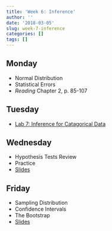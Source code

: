 ```yaml
---
title: 'Week 6: Inference'
author: ''
date: '2018-03-05'
slug: week-7-inference
categories: []
tags: []
---
```


 
## Monday

* Normal Distribution
* Statistical Errors
* *Reading* Chapter 2, p. 85-107


## Tuesday

* [Lab 7: Inference for Catagorical Data](/labs/07-Inference-for-categorical-data.html)

## Wednesday 

* Hypothesis Tests Review
* Practice
* [Slides](/slides/07B-H-Tests_rev.html)

## Friday

* Sampling Distribution
* Confidence Intervals
* The Bootstrap
* [Slides](/slides/07C-CI-for-prop.html)

  